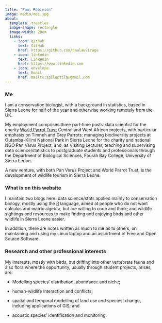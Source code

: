 ```yaml
---
title: "Paul Robinson"
image: media/moi.jpg
about:
  template: trestles
  image-shape: rectangle
  image-width: 20em
  links:
    - icon: github
      text: GitHub
      href: https://github.com/paulauvirage
    - icon: linkedin
      text: Linkedin
      href: https://www.linkedin.com
    - icon: envelope
      text: Email
      href: mailto:spiloptila@gmail.com
---
```


### Me

I am a conservation biologist, with a background in statistics, based in Sierra Leone for half of the year and otherwise working remotely from the UK.

My employment comprises three part-time posts: data scientist for the charity [World Parrot Trust](https://www.parrots.org/) Central and West African projects, with particular emphasis on Timneh and Grey Parrots; managing biodiversity projects at Outamba-Kilimi National Park in Sierra Leone for the charity and national NGO Pan Verus Project; and, as Visiting Lecturer, teaching and supervising data science/statistics to postgraduate students and professionals through the Department of Biological Sciences, Fourah Bay College, University of Sierra Leone.

A new venture, with both Pan Verus Project and World Parrot Trust, is the development of wildlife tourism in Sierra Leone.

### What is on this website

I maintain two blogs here: data science/stats applied mainly to conservation biology, mostly using the [R](https://www.r-project.org/) language, aimed at people who do not want calculus and matrix algebra, but are willing to code and think; and wildlife sightings and resources to make finding and enjoying birds and other wildlife in Sierra Leone easier.

In addition, there are notes written as much to me as to others, on maintaining and using my Linux laptop and an assortment of Free and Open Source Software.

### Research and other professional interests

My interests, mostly with birds, but drifting into other vertebrate fauna and also flora where the opportunity, usually through student projects, arises, are:

-   Modelling species' distribution, abundance and niche;

-   human-wildlife interaction and conflicts;

-   spatial and temporal modelling of land use and species' change, including applications of GIS; and

-   acoustic species' identification and monitoring.

### 
